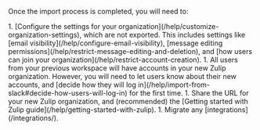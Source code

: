 
Once the import process is completed, you will need to:

<Steps>
  1. [Configure the settings for your organization](/help/customize-organization-settings),
     which are not exported. This includes settings like [email
     visibility](/help/configure-email-visibility), [message editing
     permissions](/help/restrict-message-editing-and-deletion),
     and [how users can join your organization](/help/restrict-account-creation).
  1. All users from your previous workspace will have accounts in your new Zulip
     organization. However, you will need to let users know about their new
     accounts, and [decide how they will log
     in](/help/import-from-slack#decide-how-users-will-log-in) for the first time.
  1. Share the URL for your new Zulip organization, and (recommended) the [Getting
     started with Zulip guide](/help/getting-started-with-zulip).
  1. Migrate any [integrations](/integrations/).
</Steps>
